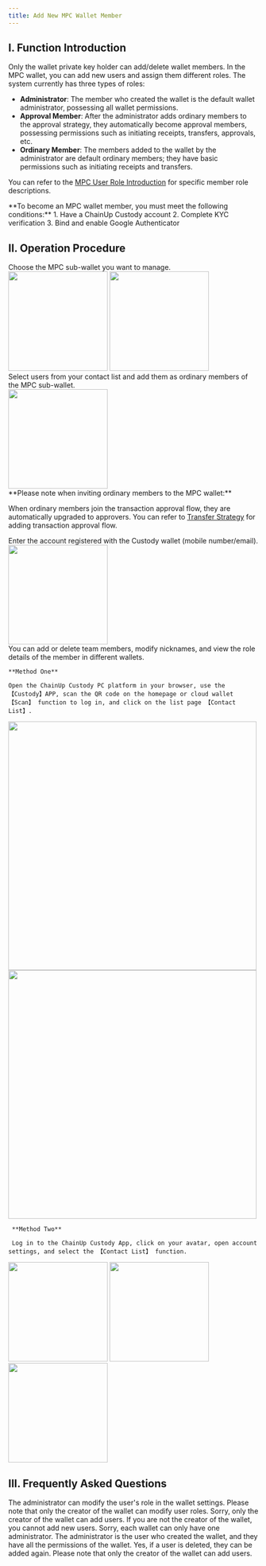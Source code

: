 ```yaml
---
title: Add New MPC Wallet Member
---
```


## I. Function Introduction

<Note>Only the wallet private key holder can add/delete wallet members.</Note>
In the MPC wallet, you can add new users and assign them different roles. The system currently has three types of roles:

- **Administrator**: The member who created the wallet is the default wallet administrator, possessing all wallet permissions.
- **Approval Member**: After the administrator adds ordinary members to the approval strategy, they automatically become approval members, possessing permissions such as initiating receipts, transfers, approvals, etc.
- **Ordinary Member**: The members added to the wallet by the administrator are default ordinary members; they have basic permissions such as initiating receipts and transfers.

You can refer to the [MPC User Role Introduction](/help-center/manage-mpc/user-setting/user-role) for specific member role descriptions.

<Tip>
**To become an MPC wallet member, you must meet the following conditions:**
1. Have a ChainUp Custody account
2. Complete KYC verification
3. Bind and enable Google Authenticator
</Tip>

## II. Operation Procedure

<Steps>
<Step title="Select MPC Sub-Wallet">
   Choose the MPC sub-wallet you want to manage.

<div className="w-full flex items-center justify-center"> 
<CardGroup cols={2}>
<img src="/images/user-guide/add1cn.jpg" width="200"/>
<img src="/images/user-guide/add2cn.jpg" width="200"/>
</CardGroup>
</div>
</Step>

<Step title="Add Members as Ordinary Members of the MPC Wallet">
    Select users from your contact list and add them as ordinary members of the MPC sub-wallet.
<div className="w-full flex items-center justify-center"> 
<img src="/images/user-guide/add3cn.jpg" width="200"/>
</div>
<Tip>
**Please note when inviting ordinary members to the MPC wallet:**

When ordinary members join the transaction approval flow, they are automatically upgraded to approvers. You can refer to [Transfer Strategy](/help-center/manage-mpc/strategy/transfer) for adding transaction approval flow.
</Tip>
</Step>

<Step title="If the user is not in your team (contact list), you can enter the account">
    Enter the account registered with the Custody wallet (mobile number/email).
    <div className="w-full flex items-center justify-center"> 
<img src="/images/user-guide/add4cn.jpg" width="200"/>
</div>
</Step>


<Step title="Manage All Team Members Using the Contact List Function">
You can add or delete team members, modify nicknames, and view the role details of the member in different wallets.
   
   
    **Method One** 
    
    Open the ChainUp Custody PC platform in your browser, use the 【Custody】APP, scan the QR code on the homepage or cloud wallet 【Scan】 function to log in, and click on the list page 【Contact List】.

<div className="w-full flex items-center justify-center"> 
<CardGroup cols={2}>
<img src="/images/user-guide/webadd1cn.png" width="500"/>
<img src="/images/user-guide/webadd2cn.png" width="500"/>
</CardGroup>
</div>

     **Method Two** 
     
     Log in to the ChainUp Custody App, click on your avatar, open account settings, and select the 【Contact List】 function.

<div className="w-full flex items-center justify-center"> 
<CardGroup cols={3}>
<img src="/images/user-guide/add5cn.jpg" width="200"/>
<img src="/images/user-guide/add6cn.jpg" width="200"/>
<img src="/images/user-guide/add7cn.jpg" width="200"/>
</CardGroup>
</div>

</Step>
</Steps>

## III. Frequently Asked Questions

<Accordion title="How to change a user's role?">
The administrator can modify the user's role in the wallet settings. Please note that only the creator of the wallet can modify user roles.
</Accordion>

<Accordion title="Can I add users if I am not the creator of the wallet?">
Sorry, only the creator of the wallet can add users. If you are not the creator of the wallet, you cannot add new users.
</Accordion>

<Accordion title="Can I set multiple administrators in one wallet?">
Sorry, each wallet can only have one administrator. The administrator is the user who created the wallet, and they have all the permissions of the wallet.
</Accordion>

<Accordion title="If a user is deleted, can they be added again?">
Yes, if a user is deleted, they can be added again. Please note that only the creator of the wallet can add users.
</Accordion>

